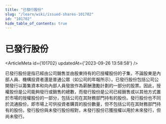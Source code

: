```yaml
---
title: "已發行股份"
slug: "/learn/wiki/issued-shares-101702"
id: "101702"
hide_table_of_contents: true
---
```



# 已發行股份

<ArticleMeta id={101702} updatedAt={'2023-09-26 13:58:58'} />
<div className='border-solid border-b border-t-0 my-4 border-[var(--ifm-color-gray-300)]' />

已發行股份是指已經由公司銷售並由股東持有的已授權股份的子集，不論股東是內部人員、機構投資者還是普通公眾（如公司的年報所示）。已發行股份包括公司公開發行以籌集資本和向內部人員發放作為薪酬激勵計劃的一部分的股票。因此，授權股份是公司能夠發行或銷售的總數，而發行股份是公司已經銷售或以其他方式置於市場的授權股份的一部分，包括公司在其財務部門持有的股份。發行股份也不同於流通股份，即市場上可供投資者購買的股份數量，但不包括公司在其財務部門持有的股份。發行股份與未發行股份相對，未發行股份已獲授權以用於未來發行，但尚未發行。
